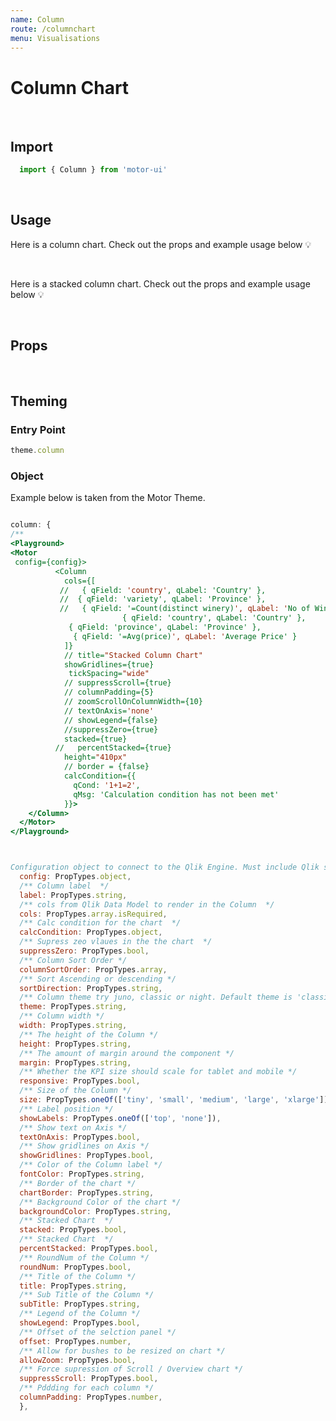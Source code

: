 ```yaml
---
name: Column
route: /columnchart
menu: Visualisations
---
```


<h1 style={{ margin: '0px' }}>Column Chart</h1>

<br />

## Import

```javascript
  import { Column } from 'motor-ui'
```
<br />

## Usage

Here is a column chart.
Check out the props and example usage below 💡


<Playground>
<Motor  
 config={config}>  
  <Filter label='Country' dimension={['country']} />
          <Column
            cols={[
              { qField: 'country', qLabel: 'Country' },
              { qField: '=Avg(price)', qLabel: 'Average Price' },
             // { qField: '=sum(price)', qLabel: 'Total Price' }
            ]}
            chartColor={['red', 'blue']}
            showLabels='none'
            tickSpacing="wide"
            // suppressScroll={true}
            responsive={true}
             columnPadding={5}
           //  size='medium'
            // zoomScrollOnColumnWidth={10} //to add?
            // textOnAxis='none'
            // showLegend={false}
            //suppressZero={true}
            stacked={false}
            // percentStacked={true}
            height="410px"
            // border = {false}
            calcCondition={{
              qCond: '1+1=2',
              qMsg: 'Calculation condition has not been met'
            }}>
    </Column>
  </Motor>
</Playground>

<br />

Here is a stacked column chart.
Check out the props and example usage below 💡



<br />

## Props

<Props of={Column} />

<br />

## Theming


### Entry Point

```javascript
theme.column
```

### Object

Example below is taken from the Motor Theme.

```javascript

column: {
/** 
<Playground>
<Motor  
 config={config}>  
          <Column
            cols={[
           //   { qField: 'country', qLabel: 'Country' },
           //  { qField: 'variety', qLabel: 'Province' },
           //   { qField: '=Count(distinct winery)', qLabel: 'No of Wineries' },
                         { qField: 'country', qLabel: 'Country' },
             { qField: 'province', qLabel: 'Province' },
              { qField: '=Avg(price)', qLabel: 'Average Price' }
            ]}
            // title="Stacked Column Chart"
            showGridlines={true}
             tickSpacing="wide"
            // suppressScroll={true}
            // columnPadding={5}
            // zoomScrollOnColumnWidth={10} 
            // textOnAxis='none'
            // showLegend={false}
            //suppressZero={true}
            stacked={true}
          //   percentStacked={true}
            height="410px"
            // border = {false}
            calcCondition={{
              qCond: '1+1=2',
              qMsg: 'Calculation condition has not been met'
            }}>
    </Column>
  </Motor>
</Playground>



Configuration object to connect to the Qlik Engine. Must include Qlik site URL and an App name */
  config: PropTypes.object,
  /** Column label  */
  label: PropTypes.string,
  /** cols from Qlik Data Model to render in the Column  */
  cols: PropTypes.array.isRequired,
  /** Calc condition for the chart  */
  calcCondition: PropTypes.object,
  /** Supress zeo vlaues in the the chart  */
  suppressZero: PropTypes.bool,
  /** Column Sort Order */
  columnSortOrder: PropTypes.array,
  /** Sort Ascending or descending */
  sortDirection: PropTypes.string,
  /** Column theme try juno, classic or night. Default theme is 'classic' */
  theme: PropTypes.string,
  /** Column width */
  width: PropTypes.string,
  /** The height of the Column */
  height: PropTypes.string,
  /** The amount of margin around the component */
  margin: PropTypes.string,
  /** Whether the KPI size should scale for tablet and mobile */
  responsive: PropTypes.bool,
  /** Size of the Column */
  size: PropTypes.oneOf(['tiny', 'small', 'medium', 'large', 'xlarge']),
  /** Label position */
  showLabels: PropTypes.oneOf(['top', 'none']),
  /** Show text on Axis */
  textOnAxis: PropTypes.bool,
  /** Show gridlines on Axis */
  showGridlines: PropTypes.bool,
  /** Color of the Column label */
  fontColor: PropTypes.string,
  /** Border of the chart */
  chartBorder: PropTypes.string,
  /** Background Color of the chart */
  backgroundColor: PropTypes.string,
  /** Stacked Chart  */
  stacked: PropTypes.bool,
  /** Stacked Chart  */
  percentStacked: PropTypes.bool,
  /** RoundNum of the Column */
  roundNum: PropTypes.bool,
  /** Title of the Column */
  title: PropTypes.string,
  /** Sub Title of the Column */
  subTitle: PropTypes.string,
  /** Legend of the Column */
  showLegend: PropTypes.bool,
  /** Offset of the selction panel */
  offset: PropTypes.number,
  /** Allow for bushes to be resized on chart */
  allowZoom: PropTypes.bool,
  /** Force supression of Scroll / Overview chart */
  suppressScroll: PropTypes.bool,
  /** Pddding for each column */
  columnPadding: PropTypes.number,
  },

```
